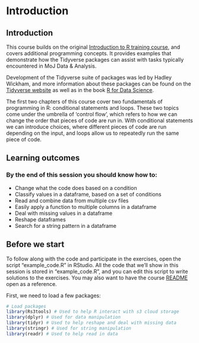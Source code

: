 # Introduction

## Introduction

This course builds on the original [Introduction to R training course](https://github.com/moj-analytical-services/IntroRTraining), and covers additional programming concepts. It provides examples that demonstrate how the Tidyverse packages can assist with tasks typically encountered in MoJ Data & Analysis.

Development of the Tidyverse suite of packages was led by Hadley Wickham, and more information about these packages can be found on the [Tidyverse website](https://www.tidyverse.org/) as well as in the book [R for Data Science](https://r4ds.had.co.nz/).

The first two chapters of this course cover two fundamentals of programming in R: conditional statements and loops. These two topics come under the umbrella of 'control flow', which refers to how we can change the order that pieces of code are run in. With conditional statements we can introduce choices, where different pieces of code are run depending on the input, and loops allow us to repeatedly run the same piece of code.

## Learning outcomes

### By the end of this session you should know how to:

 - Change what the code does based on a condition
 - Classify values in a dataframe, based on a set of conditions
 - Read and combine data from multiple csv files
 - Easily apply a function to multiple columns in a dataframe
 - Deal with missing values in a dataframe
 - Reshape dataframes
 - Search for a string pattern in a dataframe


## Before we start

To follow along with the code and participate in the exercises, open the script "example_code.R" in RStudio. All the code that we'll show in this session is stored in "example_code.R", and you can edit this script to write solutions to the exercises. You may also want to have the course [README](https://github.com/moj-analytical-services/intro_r_training_extension) open as a reference.

First, we need to load a few packages:

```r
# Load packages
library(Rs3tools) # Used to help R interact with s3 cloud storage
library(dplyr) # Used for data manipulation
library(tidyr) # Used to help reshape and deal with missing data
library(stringr) # Used for string manipulation
library(readr) # Used to help read in data
```

